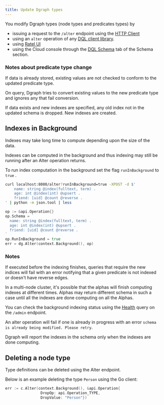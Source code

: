 ```yaml
---
title: Update Dgraph types
---
```


You modify Dgraph types (node types and predicates types) by

- issuing a request to the `/alter` endpoint using the
  [HTTP Client](/raw-http#alter-the-dql-schema)
- using an `alter` operation of any [DQL client library](/dql/clients).
- using [Ratel UI](./ratel/schema)
- using the Cloud console through the
  [DQL Schema](https://cloud.dgraph.io/_/schema?tab=dqlschema) tab of the Schema
  section.

### Notes about predicate type change

If data is already stored, existing values are not checked to conform to the
updated predicate type.

On query, Dgraph tries to convert existing values to the new predicate type and
ignores any that fail conversion.

If data exists and new indexes are specified, any old index not in the updated
schema is dropped. New indexes are created.

## Indexes in Background

Indexes may take long time to compute depending upon the size of the data.

Indexes can be computed in the background and thus indexing may still be running
after an Alter operation returns.

To run index computation in the background set the flag `runInBackground` to
`true` .

```sh
curl localhost:8080/alter?runInBackground=true -XPOST -d $'
    name: string @index(fulltext, term) .
    age: int @index(int) @upsert .
    friend: [uid] @count @reverse .
' | python -m json.tool | less
```

```go
op := &api.Operation{}
op.Schema = `
  name: string @index(fulltext, term) .
  age: int @index(int) @upsert .
  friend: [uid] @count @reverse .
`
op.RunInBackground = true
err = dg.Alter(context.Background(), op)
```

### Notes

If executed before the indexing finishes, queries that require the new indices
will fail with an error notifying that a given predicate is not indexed or
doesn't have reverse edges.

In a multi-node cluster, it's possible that the alphas will finish computing
indexes at different times. Alphas may return different schema in such a case
until all the indexes are done computing on all the Alphas.

You can check the background indexing status using the
[Health](./dgraph-alpha#querying-health) query on the `/admin` endpoint.

An alter operation will fail if one is already in progress with an error
`schema is already being modified. Please retry`.

Dgraph will report the indexes in the schema only when the indexes are done
computing.

## Deleting a node type

Type definitions can be deleted using the Alter endpoint.

Below is an example deleting the type `Person` using the Go client:

```go
err := c.Alter(context.Background(), &api.Operation{
                DropOp: api.Operation_TYPE,
                DropValue: "Person"})
```
